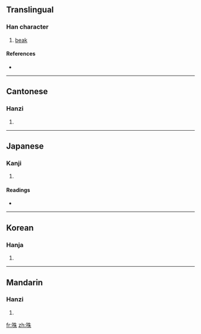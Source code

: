==Translingual==

===Han character===
{{Han char|rn=30|rad=口|as=06|sn=9|four=6509<sub>0</sub>|canj=口竹十木 (RHJD)}}

# [[beak]]

====References====
* {{Han ref|kx=0186.180|dkj=03545|dj=0406.030|hdz=10617.020|uh=54AE|ud=21678|bh=CE43|bd=52803}}

----

==Cantonese==

===Hanzi===
{{yue-hanzi|jyut=|y=jau3}}

# {{defn|Cantonese|sort=口06}}

----

==Japanese==

===Kanji===
{{ja-kanji|grade=|rs=口06}}

# {{defn|Japanese|sort=口06}}

====Readings====
* {{ja-readings|on=[[とう]] (tō), [[つ]] (tsu), [[ちゅう]] (chū), [[しゅう]] (shū)|kun=[[くちばし]] (kuchibashi)}}

----

==Korean==

===Hanja===
{{ko-hanja|hangeul=주|rv=ju|mr=chu}}

# {{defn|Korean|sort=口06}}

----

==Mandarin==

===Hanzi===
{{cmn-hanzi|pin=[[zhòu]] ([[zhou4]])|wg=chou<sup>4</sup>}}

# {{defn|Mandarin|sort=口06}}

[[fr:咮]]
[[zh:咮]]